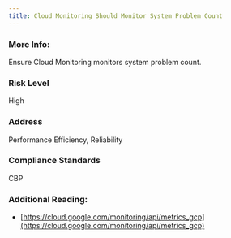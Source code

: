 ```yaml
---
title: Cloud Monitoring Should Monitor System Problem Count
---
```


### More Info:

Ensure Cloud Monitoring monitors system problem count.

### Risk Level

High

### Address

Performance Efficiency, Reliability

### Compliance Standards

CBP

### Additional Reading:

- [https://cloud.google.com/monitoring/api/metrics_gcp](https://cloud.google.com/monitoring/api/metrics_gcp)
